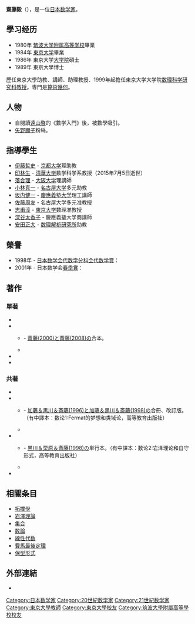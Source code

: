 {{BLP unsourced|time=2021-04-29T11:32:48+00:00}}
{{Japanese
|japanese=斎藤 毅
|kana=さいとう たけし
|romaji=Saitō Takeshi
}}
'''齋藤毅'''（{{bd|1961年|9月11日}}），是一位[[日本|日本]][[数学家|数学家]]。

== 學习经历 ==
*1980年 [[筑波大学附属中学校及高等学校|筑波大学附属高等学校]]畢業
*1984年 [[東京大学|東京大学]]畢業
*1986年 東京大学[[大学院|大学院]]碩士
*1989年 東京大學博士

歷任東京大學助教、講師、助理教授、1999年起擔任東京大学大学院[[数理科学研究科|数理科学研究科]][[教授|教授]]。専門是[[算術幾何|算術幾何]]。

== 人物 ==
*自閱讀[[遠山啓|遠山啓]]的《數学入門》後，被數學吸引。
*[[矢野顯子|矢野顯子]]粉絲。

== 指導學生 ==
*[[伊藤哲史|伊藤哲史]] - [[京都大学|京都大学]]理助教
*[[印林生|印林生]] - [[清華大学|清華大学]]数学科学系教授（2015年7月5日逝世）
*[[落合理|落合理]] - [[大阪大学|大阪大学]]理講師
*[[小林真一|小林真一]] - [[名古屋大学|名古屋大学]]多元助教
*[[坂内健一|坂内健一]] - [[慶應義塾大学|慶應義塾大学]]理工講師
*[[佐藤周友|佐藤周友]] - 名古屋大学多元准教授
*[[志甫淳|志甫淳]] - [[東京大学|東京大学]]数理准教授
*[[深谷太香子|深谷太香子]] - 慶應義塾大学商講師
*[[安田正大|安田正大]] - [[数理解析研究所|数理解析研究所]]助教

== 榮譽 ==
*1998年 - [[日本数学会|日本数学会]][[代数学分科会|代数学分科会]][[代数学賞|代数学賞]]：{{Lang|ja|数論幾何におけるガロワ表現の研究}}
*2001年 - 日本数学会[[春季賞|春季賞]]：{{Lang|ja|数論幾何におけるガロワ表現の研究}}

== 著作 ==
=== 單著 ===
*{{Cite book|date=2000-03-28|title=Fermat予想|volume=第1卷|series=現代数学の展開 9〔11〕|publisher=[[岩波書店|岩波書店]]|isbn=4-00-010659-7|url=http://www.iwanami.co.jp/.BOOKS/01/7/0106591.html|language=ja|ref=斎藤2000|deadurl=yes|archiveurl=https://web.archive.org/web/20140302235348/http://www.iwanami.co.jp/.BOOKS/01/7/0106591.html|archivedate=2014-03-02}}
*{{Cite book|date=2008-02-08|title=Fermat予想|volume=第2卷|series=現代数学の展開 12〔12〕|publisher=岩波書店|isbn=978-4-00-010662-7|url=http://www.iwanami.co.jp/.BOOKS/01/7/0106620.html|language=ja|ref=斎藤2008|deadurl=yes|archiveurl=https://web.archive.org/web/20140302235719/http://www.iwanami.co.jp/.BOOKS/01/7/0106620.html|archivedate=2014-03-02}}
**{{Cite book|date=2009-02-06|title=フェルマー予想|publisher=岩波書店|isbn=978-4-00-005958-9|url=http://www.iwanami.co.jp/.BOOKS/00/0/0059580.html|language=ja|ref=斎藤2009|deadurl=yes|archiveurl=https://web.archive.org/web/20100804045214/http://www.iwanami.co.jp/.BOOKS/00/0/0059580.html|archivedate=2010-08-04}} - [[#斎藤2000|斎藤(2000)]]と[[#斎藤2008|斎藤(2008)]]の合本。
**{{Cite book|date=2019-03-12|title=フェルマー予想|publisher=岩波書店|isbn=978-4-00-730858-1|url=https://www.amazon.co.jp/gp/product/4007308586/|language=ja|ref=斎藤2019}}
*{{Cite book|title=線形代数の世界　抽象数学の入り口|series=大学数学の入門 7|publisher=[[東京大学出版会|東京大学出版会]]|isbn=978-4-13-062957-7|url=http://www.utp.or.jp/bd/978-4-13-062957-7.html|language=ja|ref=斎藤2007|date=2007年10月}}
*{{Cite book|title=集合と位相|series=大学数学の入門 8|publisher=東京大学出版会|isbn=978-4-13-062958-4|url=http://www.utp.or.jp/bd/978-4-13-062958-4.html|language=ja|ref=斎藤2009|date=2009年9月}}

=== 共著 ===
*{{Cite book|author=加藤和也|authorlink=加藤和也 (数学者)|coauthors=[[黒川信重|黒川信重]]・斎藤毅|date=1996-10-07|title=数論 1 ―― Fermatの夢 ――|series=現代数学の基礎 1〔18〕|publisher=岩波書店|isbn=4-00-010631-7|url=http://www.iwanami.co.jp/.BOOKS/01/7/0106311.html|language=ja|ref=加藤＆黒川＆斎藤1996|deadurl=yes|archiveurl=https://web.archive.org/web/20140303000149/http://www.iwanami.co.jp/.BOOKS/01/7/0106311.html|archivedate=2014-03-03}}
*{{Cite book|author=加藤和也|authorlink=加藤和也 (数学者)|coauthors=[[黒川信重|黒川信重]]・斎藤毅|date=1998-02-26|title=数論 2 ―― 類体論とは ――|series=現代数学の基礎 13〔19〕|publisher=岩波書店|isbn=4-00-010643-7|url=http://www.iwanami.co.jp/.BOOKS/01/0/0106430.html|language=ja|ref=加藤＆黒川＆斎藤1998|deadurl=yes|archiveurl=https://web.archive.org/web/20140219054619/http://www.iwanami.co.jp/.BOOKS/01/0/0106430.html|archivedate=2014-02-19}}
**{{Cite book|author=加藤和也|authorlink=加藤和也 (数学者)|others=[[黒川信重|黒川信重]]・斎藤毅|date=2005-01-07|title=数論 I ―― Fermatの夢と類体論 ――|publisher=岩波書店|isbn=4-00-005527-5|language=ja|ref=加藤＆黒川＆斎藤2005}} - [[#加藤＆黒川＆斎藤1996|加藤＆黒川＆斎藤(1996)]]と[[#加藤＆黒川＆斎藤1998|加藤＆黒川＆斎藤(1998)]]の合冊、改訂版。（有中譯本：数论1:Fermat的梦想和类域论，高等教育出版社）
**{{Cite book|author=加藤和也|authorlink=加藤和也 (数学者)|others=[[黒川信重|黒川信重]]・斎藤毅|date=2016-07-12|title=数論 I ―― Fermatの夢と類体論 ――|publisher=岩波書店|isbn=4-00-730450-5|url=https://www.amazon.co.jp/gp/product/4007304505/|language=ja|ref=加藤＆黒川＆斎藤2016|deadurl=yes}}
*{{Cite book|author=黒川信重|authorlink=黒川信重|coauthors=[[栗原将人|栗原将人]]・斎藤毅|date=1998-09-10|title=数論 3 ―― 岩澤理論と保型形式 ――|series=現代数学の基礎 16〔20〕|publisher=岩波書店|isbn=4-00-010646-5|url=http://www.iwanami.co.jp/.BOOKS/01/5/0106461.html|language=ja|ref=黒川＆栗原＆斎藤1998|deadurl=yes|archiveurl=https://web.archive.org/web/20140302232205/http://www.iwanami.co.jp/.BOOKS/01/5/0106461.html|archivedate=2014-03-02}}
**{{Cite book|author=黒川信重|authorlink=黒川信重|others=[[栗原将人|栗原将人]]・斎藤毅|date=2005-02-08|title=数論 II ―― 岩澤理論と保型形式 ――|publisher=岩波書店|isbn=4-00-005528-3|url=http://www.iwanami.co.jp/.BOOKS/00/3/0055280.html|language=ja|ref=黒川＆栗原＆斎藤2005|deadurl=yes|archiveurl=https://web.archive.org/web/20140303002504/http://www.iwanami.co.jp/.BOOKS/00/3/0055280.html|archivedate=2014-03-03}} - [[#黒川＆栗原＆斎藤1998|黒川＆栗原＆斎藤(1998)]]の単行本。（有中譯本：数论2:岩泽理论和自守形式，高等教育出版社）
**{{Cite book|author=黒川信重|authorlink=黒川信重|others=[[栗原将人|栗原将人]]・斎藤毅|date=2017-02-10|title=数論 II ―― 岩澤理論と保型形式 ――|publisher=岩波書店|isbn=4-00-005528-3|url=https://www.amazon.co.jp/gp/product/4007305781/|ref=黒川＆栗原＆斎藤2017|deadurl=yes}}
*{{Cite book|author=斎藤毅|editor=小川卓克・斎藤毅・中島啓編|title=日本の現代数学　新しい展開をめざして|chapter=夢にまでみる数学|publisher=[[数学書房|数学書房]]|isbn=978-4-903342-17-7|language=ja|ref=小川＆斎藤＆中島2010|date=2010年6月}}

== 相關条目 ==
*[[拓撲學|拓撲學]]
*[[岩澤理論|岩澤理論]]
*[[集合|集合]]
*[[数論|数論]]
*[[線性代数|線性代数]]
*[[費馬最後定理|費馬最後定理]]
*[[保型形式|保型形式]]

== 外部連結 ==
*{{Lang|ja|[http://www.ms.u-tokyo.ac.jp/~t-saito/j-index.html 斎藤 毅のホームページ]}}

{{normdaten}}
{{DEFAULTSORT:Saito Takeshi}}
[[Category:日本数学家|Category:日本数学家]]
[[Category:20世紀数学家|Category:20世紀数学家]]
[[Category:21世紀数学家|Category:21世紀数学家]]
[[Category:東京大學教師|Category:東京大學教師]]
[[Category:東京大學校友|Category:東京大學校友]]
[[Category:筑波大學附屬高等學校校友|Category:筑波大學附屬高等學校校友]]